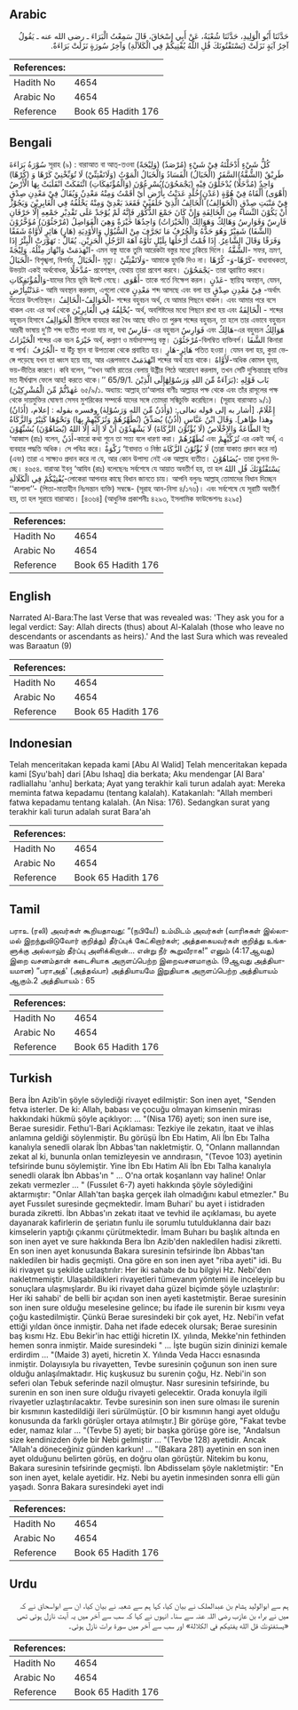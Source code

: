 ## Arabic


<div dir="rtl" lang="ar" style={{fontSize:'larger',backgroundColor:'#f8f9fa',padding:20}}>
حَدَّثَنَا أَبُو الْوَلِيدِ، حَدَّثَنَا شُعْبَةُ، عَنْ أَبِي إِسْحَاقَ، قَالَ سَمِعْتُ الْبَرَاءَ ـ رضى الله عنه ـ يَقُولُ آخِرُ آيَةٍ نَزَلَتْ ‏(‏يَسْتَفْتُونَكَ قُلِ اللَّهُ يُفْتِيكُمْ فِي الْكَلاَلَةِ‏)‏ وَآخِرُ سُورَةٍ نَزَلَتْ بَرَاءَةٌ‏.‏
</div>
<div style={{backgroundColor:'#f8f9fa',padding:20, marginBottom: 10}}><table> <thead> <tr> <th>References:</th> <th></th> </tr> </thead> <tbody><tr><td>Hadith No</td><td>4654</td></tr><tr><td>Arabic No</td><td>4654</td></tr><tr><td>Reference</td><td>Book 65 Hadith 176</td></tr></tbody></table></div>

## Bengali


<div dir="ltr" lang="bn" style={{fontSize:'larger',backgroundColor:'#f8f9fa',padding:20}}>
سُوْرَةُ بَرَاءَةَ সূরাহ (৯) : বারাআত বা আত্-তওবা (وَلِيْجَةً) كُلُّ شَيْءٍ أَدْخَلْتَهُ فِيْ شَيْءٍ (مُرْصَدٌ) طَرِيْقٌ (الشُّقَّةُ)السَّفَرُ (الْخَبَالُ) الْفَسَادُ وَالْخَبَالُ الْمَوْتُ (وَلَاتَفْتِنِّيْ) لَا تُوَبِّخْنِيْ كَرْهًا وَ (كُرْهًا) وَاحِدٌ (مُدَّخَلًا) يُدْخَلُوْنَ فِيْهِ (يَجْمَحُوْنَ)يُسْرِعُوْنَ (وَالْمُؤْتَفِكَاتِ) ائْتَفَكَتْ انْقَلَبَتْ بِهَا الْأَرْضُ (أَهْوَى) أَلْقَاهُ فِيْ هُوَّةٍ (عَدْنٍ)خُلْدٍ عَدَنْتُ بِأَرْضٍ أَيْ أَقَمْتُ وَمِنْهُ مَعْدِنٌ وَيُقَالُ فِيْ مَعْدِنِ صِدْقٍ فِيْ مَنْبَتِ صِدْقٍ (الْخَوَالِفُ) الْخَالِفُ الَّذِيْ خَلَفَنِيْ فَقَعَدَ بَعْدِيْ وَمِنْهُ يَخْلُفُهُ فِي الْغَابِرِيْنَ وَيَجُوْزُ أَنْ يَكُوْنَ النِّسَاءُ مِنَ الْخَالِفَةِ وَإِنْ كَانَ جَمْعَ الذُّكُوْرِ فَإِنَّهُ لَمْ يُوْجَدْ عَلَى تَقْدِيْرِ جَمْعِهِ إِلَّا حَرْفَانِ فَارِسٌ وَفَوَارِسُ وَهَالِكٌ وَهَوَالِكُ (الْخَيْرَاتُ) وَاحِدُهَا خَيْرَةٌ وَهِيَ الْفَوَاضِلُ (مُرْجَئُوْنَ) مُؤَخَّرُوْنَ (الشَّفَا) شَفِيْرٌ وَهُوَ حَدُّهُ وَالْجُرُفُ مَا تَجَرَّفَ مِنْ السُّيُوْلِ وَالأَوْدِيَةِ (هَارٍ) هَائِرٍ لَأَوَّاهٌ شَفَقًا وَفَرَقًا وَقَالَ الشَّاعِرُ. إِذَا قُمْتُ أَرْحَلُهَا بِلَيْلٍ تَأَوَّهُ آهَةَ الرَّجُلِ الْحَزِيْنِ. يُقَالُ : تَهَوَّرَتْ الْبِئْرُ إِذَا انْهَدَمَتْ وَانْهَارَ مِثْلُهُ. وَلِيْجَةً- এমন বস্তু যাকে তুমি আরেকটা বস্তুর মধ্যে ঢুকিয়ে দিলে। الشُّقَّةُ- সফর, ভ্রমণ, الْخَبَالُ- বিশৃঙ্খলা, বিপর্যয়, الْخَبَالُ- মৃত্যু। وَلَاتَفْتِنِّيْ- আমাকে হুমকি দিও না। كَرْهًا-وَ- كُرْهًا- বাধ্যবাধকতা, উভয়টা একই অর্থবোধক, مُدَّخَلًا- প্রবেশস্থল, যেথায় তারা প্রবেশ করবে। يَجْمَحُوْنَ- তারা ত্বরান্বিত করবে। وَالْمُؤْتَفِكَاتِ-যাদের নিয়ে ভূমি উল্টে গেছে। أَهْوَى- তাকে গর্তে নিক্ষেপ করল। عَدْنٍ- স্থায়িত্ব অবস্থান, যেমন, عَدَنْتُبِأَرْضٍ- আমি অবস্থান করলাম, এগুলো থেকে مَعْدِنٍ শব্দ আসছে এবং বলা হয় فِيْ مَعْدِنِ صِدْقٍ -অর্থাৎ সত্যের উৎপত্তিস্থল। الْخَوَالِفُ-الْخَالِفُ- শব্দের বহুবচন অর্থ, যে আমার পিছনে থাকল। এবং আমার পরে বসে থাকল এবং এর অর্থ থেকে يُخْلِفُهُ فِي الْغَابِرِيْنَ- অর্থ, অবশিষ্টদের মধ্যে পিছনে রাখা হয় এবং الْخَالِفَةُ - শব্দের বহুবচন হিসাবে الْخَوَالِفُ স্ত্রীলিঙ্গে ব্যবহার করা বৈধ আছে যদিও তা পুরুষ শব্দের বহুবচন, তা হলে তার এভাবে বহুবচন আরবী ভাষায় দু’টি শব্দ ব্যতীত পাওয়া যায় না, যথা فَارِسٌ- এর বহুবচন فَوَارِسُ এবং هَالِكٌ-এর বহুবচন هَوَالِكُ الْخَيْرَاتُ শব্দের এক বচন خَيْرَةٌ অর্থ, কল্যাণ ও মর্যাদাসম্পন্ন বস্তু। مُرْجَئُوْنَ-বিলম্বিত ব্যক্তিবর্গ। الشَّفَا কিনারা বা পার্শ্ব। الْجُرُفُ- যা উঁচু স্থান বা উপত্যকা থেকে প্রবাহিত হয়। هَائِرٍ-هَارٍ পতিত হওয়া। যেমন বলা হয়, কুয়া ভেঙ্গে পড়েছে যখন তা ধ্বংস হয়ে যায়, আর এরূপভাবে انْهَدَمَتْ শব্দের অর্থ হয়ে থাকে। لَأَوَّاهٌ-অধিক কোমল হৃদয়, ভয়-ভীতির কারণে। কবি বলেন, ‘‘যখন আমি রাতের বেলায় উষ্ট্রীর পিঠে আরোহণ করলাম, তখন সেটি দুশ্চিন্তাগ্রস্থ ব্যক্তির মত দীর্ঘশ্বাস ফেলে আহ! করতে থাকে।’’ 65/9/1. بَاب قَوْلِهِ :(بَرَآءَةٌ مِّنَ اللهِ وَرَسُوْلِهٰٓإِلَى الَّذِيْنَ عٰهَدْتُّمْ مِّنَ الْمُشْرِكِيْنَ) ৬৫/৯/১. অধ্যায়: আল্লাহ্ তা‘আলার বাণীঃ আল্লাহর পক্ষ থেকে এবং তাঁর রাসূলের পক্ষ থেকে দায়মুক্তির ঘোষণা সেসব মুশরিকের সম্পর্কে যাদের সঙ্গে তোমরা সন্ধিচুক্তি করেছিলে। (সূরাহ বারাআত ৯/১) (أَذَانٌ) إِعْلَامٌ. [أشار به إلى قوله تعالى : (وَأَذَنٌ مِّنَ اللهِ وَرَسُوْلِهٰ) وفسره بقوله : إعلام، وهذا ظاهر]. وَقَالَ ابْنُ عَبَّاسٍ (أُذُنٌ) يُصَدِّقُ (تُطَهِّرُهُمْ وَتُزَكِّيْهِمْ بِهَا) وَنَحْوُهَا كَثِيْرٌ وَالزَّكَاةُ الطَّاعَةُ وَالإِخْلَاصُ (لَا يُؤْتُوْنَ الزَّكَاةَ) لَا يَشْهَدُوْنَ أَنْ لَا إِلَهَ إِلَّا اللهُ (يُضَاهُوْنَ) يُشَبِّهُوْنَ ইব্ন ‘আব্বাস (রাঃ) বলেন, أَذَنٌ-কারো কথা শুনে তা সত্য বলে ধারণা করা। تُطَهِّرُهُمْ এবং تُزَكِّيْهِمْ এর একই অর্থ, এ ব্যবহার পদ্ধতি অধিক। সে পবিত্র করে। زَكْوَةٌ ‘ইবাদাত ও নিষ্ঠা لَا يُؤْتُوْنَ الزَّكَاةَ (তারা যাকাত প্রদান করে না) (এবং) তারা এ সাক্ষ্যও প্রদান করে না যে, আর কোন উপাস্য নেই এক আল্লাহ ব্যতীত। يُضَاهُوْنَ- তারা তুলনা দিচ্ছে। ৪৬৫৪. বারাআ ইবনু ‘আযিব (রাঃ) বলেছেনঃ সর্বশেষে যে আয়াত অবতীর্ণ হয়, তা হল يَسْتَفْتُوْنَكَ قُلِ اللهُ يُفْتِيْكُمْ فِي الْكَلَالَةِ-লোকেরা আপনার কাছে বিধান জানতে চায়। আপনি বলুনঃ আল্লাহ্ তোমাদের বিধান দিচ্ছেন ‘‘কালালা’’- (পিতা-মাতাহীন নিঃসন্তান ব্যক্তি) সম্বন্ধে- (সূরাহ আন-নিসা ৪/১৭৬)। এবং সর্বশেষে যে সূরাটি অবতীর্ণ হয়, তা হল সূরায়ে বারাআত। [৪৩৬৪] (আধুনিক প্রকাশনীঃ ৪২৯৩, ইসলামিক ফাউন্ডেশনঃ ৪২৯৫)
</div>
<div style={{backgroundColor:'#f8f9fa',padding:20, marginBottom: 10}}><table> <thead> <tr> <th>References:</th> <th></th> </tr> </thead> <tbody><tr><td>Hadith No</td><td>4654</td></tr><tr><td>Arabic No</td><td>4654</td></tr><tr><td>Reference</td><td>Book 65 Hadith 176</td></tr></tbody></table></div>

## English


<div dir="ltr" lang="en" style={{fontSize:'larger',backgroundColor:'#f8f9fa',padding:20}}>
Narrated Al-Bara:The last Verse that was revealed was: 'They ask you for a legal verdict: Say: Allah directs (thus) about Al-Kalalah (those who leave no descendants or ascendants as heirs).' And the last Sura which was revealed was Baraatun (9)
</div>
<div style={{backgroundColor:'#f8f9fa',padding:20, marginBottom: 10}}><table> <thead> <tr> <th>References:</th> <th></th> </tr> </thead> <tbody><tr><td>Hadith No</td><td>4654</td></tr><tr><td>Arabic No</td><td>4654</td></tr><tr><td>Reference</td><td>Book 65 Hadith 176</td></tr></tbody></table></div>

## Indonesian


<div dir="ltr" lang="id" style={{fontSize:'larger',backgroundColor:'#f8f9fa',padding:20}}>
Telah menceritakan kepada kami [Abu Al Walid] Telah menceritakan kepada kami [Syu'bah] dari [Abu Ishaq] dia berkata; Aku mendengar [Al Bara' radliallahu 'anhu] berkata; Ayat yang terakhir kali turun adalah ayat: Mereka meminta fatwa kepadamu (tentang kalalah). Katakanlah: "Allah memberi fatwa kepadamu tentang kalalah. (An Nisa: 176). Sedangkan surat yang terakhir kali turun adalah surat Bara'ah
</div>
<div style={{backgroundColor:'#f8f9fa',padding:20, marginBottom: 10}}><table> <thead> <tr> <th>References:</th> <th></th> </tr> </thead> <tbody><tr><td>Hadith No</td><td>4654</td></tr><tr><td>Arabic No</td><td>4654</td></tr><tr><td>Reference</td><td>Book 65 Hadith 176</td></tr></tbody></table></div>

## Tamil


<div dir="ltr" lang="ta" style={{fontSize:'larger',backgroundColor:'#f8f9fa',padding:20}}>
பராஉ (ரலி) அவர்கள் கூறியதாவது: “(நபியே!) உம்மிடம் அவர்கள் (வாரிசுகள் இல்லாமல் இறந்துவிடுவோர் குறித்து) தீர்ப்புக் கேட்கிறார்கள்; அத்தகையவர்கள் குறித்து உங்களுக்கு அல்லாஹ் தீர்ப்பு அளிக்கிறான்... என்று நீர் கூறுவீராக!” எனும் (4:17ஆவது) இறை வசனம்தான் கடைசியாக அருளப்பெற்ற இறைவசனமாகும். (9ஆவது அத்தியாயமான) “பராஅத்' (அத்தவ்பா) அத்தியாயமே இறுதியாக அருளப்பெற்ற அத்தியாயம் ஆகும்.2 அத்தியாயம் : 65
</div>
<div style={{backgroundColor:'#f8f9fa',padding:20, marginBottom: 10}}><table> <thead> <tr> <th>References:</th> <th></th> </tr> </thead> <tbody><tr><td>Hadith No</td><td>4654</td></tr><tr><td>Arabic No</td><td>4654</td></tr><tr><td>Reference</td><td>Book 65 Hadith 176</td></tr></tbody></table></div>

## Turkish


<div dir="ltr" lang="tr" style={{fontSize:'larger',backgroundColor:'#f8f9fa',padding:20}}>
Bera İbn Azib'in şöyle söylediği rivayet edilmiştir: Son inen ayet, "Senden fetva isterler. De ki: Allah, babası ve çocuğu olmayan kimsenin mirası hakkındaki hükmü şöyle açıklıyor: ... "(Nisa 176) ayeti; son inen sure ise, Berae suresidir. Fethu'l-Bari Açıklaması: Tezkiye ile zekatın, itaat ve ihlas anlamına geldiği söylenmiştir. Bu görüşü İbn Ebı Hatim, Ali İbn Ebı Talha kanalıyla senedli olarak İbn Abbas'tan nakletmiştir. O, "Onlann mallanndan zekat al ki, bununla onlan temizleyesin ve anndırasın, "(Tevoe 103) ayetinin tefsirinde bunu söylemiştir. Yine İbn Ebı Hatim Ali İbn Ebı Talha kanalıyla senedli olarak İbn Abbas'ın " ... O'na ortak koşanlann vay haline! Onlar zekatı vermezler ... " (Fussılet 6-7) ayeti hakkında şöyle söylediğini aktarmıştır: "Onlar Allah'tan başka gerçek ilah olmadığını kabul etmezler." Bu ayet Fussılet suresinde geçmektedir. İmam Buhari' bu ayet i istidraden burada zikretti. İbn Abbas'ın zekatı itaat ve tevhid ile açıklaması, bu ayete dayanarak kafirlerin de şeriatın funlu ile sorumlu tutulduklanna dair bazı kimselerin yaptığı çıkanmı çürütmektedir. İmam Buharı bu başlık altında en son inen ayet ve sure hakkında Bera İbn Azib'den nakledilen hadisi zikretti. En son inen ayet konusunda Bakara suresinin tefsirinde İbn Abbas'tan nakledilen bir hadis geçmişti. Ona göre en son inen ayet "riba ayeti" idi. Bu iki rivayet şu şekilde uzlaştırılır: Her iki sahabı de bu bilgiyi Hz. Nebi'den nakletmemiştir. Ulaşabildikleri rivayetleri tümevanm yöntemi ile inceleyip bu sonuçlara ulaşmışlardır. Bu iki rivayet daha güzel biçimde şöyle uzlaştırılır: Her iki sahabi' de belli bir açıdan son inen ayeti kastetmiştir. Berae suresinin son inen sure olduğu meselesine gelince; bu ifade ile surenin bir kısmı veya çoğu kastedilmiştir. Çünkü Berae suresindeki bir çok ayet, Hz. Nebi'in vefat ettiği yıldan önce inmiştir. Daha net ifade edecek olursak; Berae suresinin baş kısmı Hz. Ebu Bekir'in hac ettiği hicretin IX. yılında, Mekke'nin fethinden hemen sonra inmiştir. Maide suresindeki " ... İşte bugün sizin dininizi kemale erdirdim ... "(Maide 3) ayeti, hicretin X. Yılında Veda Haccı esnasında inmiştir. Dolayısıyla bu rivayetten, Tevbe suresinin çoğunun son inen sure olduğu anlaşılmaktadır. Hiç kuşkusuz bu surenin çoğu, Hz. Nebi'in son seferi olan Tebuk seferinde nazil olmuştur. Nasr suresinin tefsirinde, bu surenin en son inen sure olduğu rivayeti gelecektir. Orada konuyla ilgili rivayetler uzlaştırılacaktır. Tevbe suresinin son inen sure olması ile surenin bir kısmının kastedildiği ileri sürülmüştür. [O bir kısmının hangi ayet olduğu konusunda da farklı görüşler ortaya atılmıştır.] Bir görüşe göre, "Fakat tevbe eder, namaz kılar ... "(Tevbe 5) ayeti; bir başka görüşe göre ise, "Andalsun size kendinizden öyle bir Nebi gelmiştir ... "(Tevbe 128) ayetidir. Ancak "Allah'a döneceğiniz günden karkun! ... "(Bakara 281) ayetinin en son inen ayet olduğunu belirten görüş, en doğru olan görüştür. Nitekim bu konu, Bakara suresinin tefsirinde geçmişti. İbn Abdisselam şöyle nakletmiştir: "En son inen ayet, kelale ayetidir. Hz. Nebi bu ayetin inmesinden sonra elli gün yaşadı. Sonra Bakara suresindeki ayet indi
</div>
<div style={{backgroundColor:'#f8f9fa',padding:20, marginBottom: 10}}><table> <thead> <tr> <th>References:</th> <th></th> </tr> </thead> <tbody><tr><td>Hadith No</td><td>4654</td></tr><tr><td>Arabic No</td><td>4654</td></tr><tr><td>Reference</td><td>Book 65 Hadith 176</td></tr></tbody></table></div>

## Urdu


<div dir="rtl" lang="ur" style={{fontSize:'larger',backgroundColor:'#f8f9fa',padding:20}}>
ہم سے ابوالولید ہشام بن عبدالملک نے بیان کیا، کہا ہم سے شعبہ نے بیان کیا، ان سے ابواسحاق نے کہ میں نے براء بن عازب رضی اللہ عنہ سے سنا۔ انہوں نے کہا کہ سب سے آخر میں یہ آیت نازل ہوئی تھی «يستفتونك قل الله يفتيكم في الكلالة‏» اور سب سے آخر میں سورۃ برات نازل ہوئی۔
</div>
<div style={{backgroundColor:'#f8f9fa',padding:20, marginBottom: 10}}><table> <thead> <tr> <th>References:</th> <th></th> </tr> </thead> <tbody><tr><td>Hadith No</td><td>4654</td></tr><tr><td>Arabic No</td><td>4654</td></tr><tr><td>Reference</td><td>Book 65 Hadith 176</td></tr></tbody></table></div>